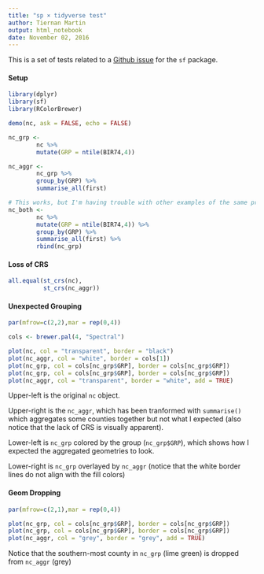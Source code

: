 ```yaml
---
title: "sp × tidyverse test"
author: Tiernan Martin
output: html_notebook
date: November 02, 2016
---
```


This is a set of tests related to a [Github issue](https://github.com/edzer/sfr/issues/42) for the `sf` package. 

#### Setup
```r
library(dplyr)
library(sf)
library(RColorBrewer)

demo(nc, ask = FALSE, echo = FALSE)

nc_grp <- 
        nc %>%  
        mutate(GRP = ntile(BIR74,4))

nc_aggr <- 
        nc_grp %>% 
        group_by(GRP) %>% 
        summarise_all(first)

# This works, but I'm having trouble with other examples of the same process
nc_both <- 
        nc %>%  
        mutate(GRP = ntile(BIR74,4)) %>% 
        group_by(GRP) %>% 
        summarise_all(first) %>% 
        rbind(nc_grp)

```

#### Loss of CRS
```r
all.equal(st_crs(nc),
          st_crs(nc_aggr))
```


#### Unexpected Grouping
```r
par(mfrow=c(2,2),mar = rep(0,4)) 

cols <- brewer.pal(4, "Spectral")

plot(nc, col = "transparent", border = "black")
plot(nc_aggr, col = "white", border = cols[1])
plot(nc_grp, col = cols[nc_grp$GRP], border = cols[nc_grp$GRP])
plot(nc_grp, col = cols[nc_grp$GRP], border = cols[nc_grp$GRP])
plot(nc_aggr, col = "transparent", border = "white", add = TRUE)
```
Upper-left is the original `nc` object. 

Upper-right is the `nc_aggr`, which has been tranformed with `summarise()` which aggregates some counties together but not what I expected (also notice that the lack of CRS is visually apparent).

Lower-left is `nc_grp` colored by the group (`nc_grp$GRP`), which shows how I expected the aggregated geometries to look.

Lower-right is `nc_grp` overlayed by `nc_aggr` (notice that the white border lines do not align with the fill colors)


#### Geom Dropping
```r
par(mfrow=c(2,1),mar = rep(0,4)) 

plot(nc_grp, col = cols[nc_grp$GRP], border = cols[nc_grp$GRP])
plot(nc_grp, col = cols[nc_grp$GRP], border = cols[nc_grp$GRP])
plot(nc_aggr, col = "grey", border = "grey", add = TRUE)
```
Notice that the southern-most county in `nc_grp` (lime green) is dropped from `nc_aggr` (grey)
